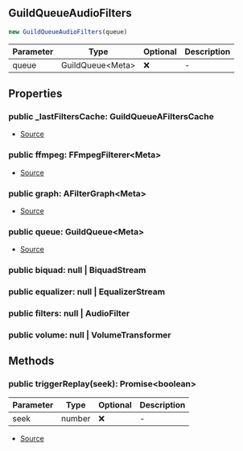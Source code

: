 ## GuildQueueAudioFilters

```typescript
new GuildQueueAudioFilters(queue)
```
| Parameter | Type | Optional | Description |
| ----------- | ----------- | ----------- | ----------- |
| queue | GuildQueue\<Meta> | ❌ | - |

## Properties
### public  _lastFiltersCache: GuildQueueAFiltersCache
- [Source](https://github.com/Androz2091/discord-player/blob/699caa2/packages/discord-player/src/Structures/GuildQueue/GuildQueueAudioFilters.ts#L81)
### public  ffmpeg: FFmpegFilterer\<Meta>
- [Source](https://github.com/Androz2091/discord-player/blob/699caa2/packages/discord-player/src/Structures/GuildQueue/GuildQueueAudioFilters.ts#L80)
### public  graph: AFilterGraph\<Meta>
- [Source](https://github.com/Androz2091/discord-player/blob/699caa2/packages/discord-player/src/Structures/GuildQueue/GuildQueueAudioFilters.ts#L79)
### public  queue: GuildQueue\<Meta>
- [Source](https://github.com/Androz2091/discord-player/blob/699caa2/packages/discord-player/src/Structures/GuildQueue/GuildQueueAudioFilters.ts#L86)
### public  biquad: null \| BiquadStream

### public  equalizer: null \| EqualizerStream

### public  filters: null \| AudioFilter

### public  volume: null \| VolumeTransformer

## Methods
### public  triggerReplay(seek): Promise\<boolean>
| Parameter | Type | Optional | Description |
| ----------- | ----------- | ----------- | ----------- |
| seek | number | ❌ | - |


- [Source](https://github.com/Androz2091/discord-player/blob/699caa2/packages/discord-player/src/Structures/GuildQueue/GuildQueueAudioFilters.ts#L104)